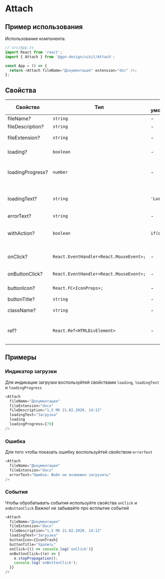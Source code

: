 
# Attach

## Пример использования

Использование компонента:

```ts
// src/App.ts
import React from 'react';
import { Attach } from '@gpn-design/uikit/Attach';

const App = () => {
  return <Attach fileName="Документация" extension="doc" />;
};
```

## Свойства

<!-- props:start -->

| Свойство         | Тип                                     | По умолчанию  | Описание                                     |
| ---------------- | --------------------------------------- | ------------- | -------------------------------------------- |
| fileName?        | `string`                                | -             | Имя файла                                    |
| fileDescription? | `string`                                | -             | Описание файла                               |
| fileExtension?   | `string`                                | -             | Расширение файла                             |
| loading?         | `boolean`                               | -             | Индикация загрузки                           |
| loadingProgress? | `number`                                | -             | Указывает прогресс индикации загрузки        |
| loadingText?     | `string`                                | `'Loading'`   | Указывает прогресс индикации загрузки        |
| errorText?       | `string`                                | -             | Текст ошибки                                 |
| withAction?      | `boolean`                               | `if(onClick)` | Модификатор добавляющий эфект наведения мыши |
| onClick?         | `React.EventHandler<React.MouseEvent>;` | -             | Событие клика на корнивом элементе           |
| onButtonClick?   | `React.EventHandler<React.MouseEvent>;` | -             | Событие клика на кнопке                      |
| buttonIcon?      | `React.FC<IconProps>;`                  | -             | Иконка на кнопке                             |
| buttonTitle?     | `string`                                | -             | title кнопки                                 |
| className?       | `string`                                | -             | Дополнительный класс                         |
| ref?             | `React.Ref<HTMLDivElement>`             | -             | Ссылка на корневой DOM элемент компонента    |

<!-- props:end -->

## Примеры

### Индикатор загрузки

Для индикации загрузки воспользуйтей свойствами `loading`, `loadingText` и `loadingProgress`

```ts
<Attach
  fileName="Документация"
  fileExtension="docx"
  fileDescription="1,5 Mб 21.02.2020, 14:12"
  loadingText="Загрузка"
  loading
  loadingProgress={70}
/>
```

<AttachExampleLoading />

### Ошибка

Для того чтобы показать ошибку воспользуйтей свойством `errorText`

```ts
<Attach
  fileName="Документация"
  fileExtension="docx"
  errorText="Ошибка: Файл не возможно загрузить"
/>
```

<AttachExampleError />

### События

Чтобы обробатывать события используйте свойства `onClick` и `onButtonClick`
Важно! не забывайте про всплытие событий

```ts
<Attach
  fileName="Документация"
  fileExtension="docx"
  fileDescription="1,5 Mб 21.02.2020, 14:12"
  loadingText="Загрузка"
  buttonIcon={IconTrash}
  buttonTitle="Удалить"
  onClick={() => console.log('onClick')}
  onButtonClick={(e) => {
    e.stopPropagation();
    console.log('onButtonClick');
  }}
/>
```

<AttachExampleEvents />
